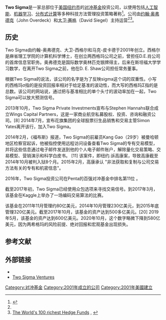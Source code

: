 {{Infobox company
| name = Two Sigma Investments
| logo = Two Sigma logo.svg
| logo_size = 220px
| logo_alt = 
| type = 私有公司
| industry = [[对冲基金|对冲基金]]
| founded = {{Start date and age|2001}}
| founders = {{plainlist|style=text-indent:-1em; margin-left:1em;|
* • John Overdeck
* • David Siegel
* • Mark Pickard}}
| location = {{美国}}[[纽约市|纽约市]][[紐約蘇豪區|SOHO]]
| products = 对冲基金
| num_employees = 1600 （2020年）<ref>{{cite web|url = http://www.twosigma.com/about|title = About Two Sigma|accessdate = 2018-03-04|archive-date = 2020-10-15|archive-url = https://web.archive.org/web/20201015044552/https://www.twosigma.com/about/|dead-url = no}}</ref>
| homepage = {{URL|http://www.twosigma.com}}
| aum = [[United_States_Dollar|US$]] 58 billion<ref name="Institutional Investor June 2019">{{cite web |last1=Taub |first1=Stephen |title=Inside the Geeky, Quirky, and Wildly Successful World of Quant Shop Two Sigma |url=https://www.institutionalinvestor.com/article/b1g1fp7k736xlv/Inside-the-Geeky-Quirky-and-Wildly-Successful-World-of-Quant-Shop-Two-Sigma |publisher=Institutional Investor |accessdate=2020-01-16 |archive-date=2019-11-12 |archive-url=https://web.archive.org/web/20191112091850/https://www.institutionalinvestor.com/article/b1g1fp7k736xlv/Inside-the-Geeky-Quirky-and-Wildly-Successful-World-of-Quant-Shop-Two-Sigma |dead-url=no }}</ref>
}}

'''Two Sigma'''是一家总部位于[[美国|美国]][[纽约市|纽约市]]的[[对冲基金|对冲基金]]投资公司，以使用包括[[人工智能|人工智能]]、[[机器学习|机器学习]]、[[分布式计算|分布式计算]]等多种科技方法管理投资策略著称<ref name=forbes>{{cite magazine|url = https://www.forbes.com/sites/nathanvardi/2014/07/11/two-sigma-investments-is-having-a-great-year-and-becoming-a-hedge-fund-powerhouse/|title = Two Sigma Investments Is Having a Great Year And Becoming A Hedge Fund Powerhouse|last = Vardi|first = Nathan|date = 2014-07-11|accessdate = 2014-07-31|magazine = [[Forbes|Forbes]]|archive-date = 2017-10-25|archive-url = https://web.archive.org/web/20171025133705/https://www.forbes.com/sites/nathanvardi/2014/07/11/two-sigma-investments-is-having-a-great-year-and-becoming-a-hedge-fund-powerhouse/|dead-url = no}}</ref>。公司由[[约翰·奥弗德克|约翰·奥弗德克]]（John Overdeck）和[[大卫·赛格|大卫·赛格]]（David Siegel）主持运营<ref name=forbes/><ref name="BM">[https://www.bloomberg.com/news/2012-01-10/chase-coleman-channels-ancestor-stuyvesant-with-45-robertson-like-return.html The World's 100 richest Hedge Funds] {{Wayback|url=https://www.bloomberg.com/news/2012-01-10/chase-coleman-channels-ancestor-stuyvesant-with-45-robertson-like-return.html |date=20161128221039 }}, ''{{tsl|en|Bloomberg Markets|}} ''</ref>。

==历史==
Two Sigma由约翰-奥弗德克、大卫-西格尔和马克-皮卡德于2001年创立。西格尔是麻省理工学院的计算机科学博士，在创立两西格玛公司之前，曾担任D.E.肖公司的首席信息官职务。奥弗德克是国际数学奥林匹克银牌得主，后来在斯坦福大学学习数学，在离开Two Sigma之前，他在D. E. Shaw公司担任常务董事。

根据Two Sigma的说法，该公司的名字是为了反映sigma这个词的双重性。小写的西格玛σ指的是投资回报率相对于给定基准的波动性，而大写的西格玛Σ指的是总数。该公司的网站说，通过把与基准相比的单个头寸的波动率加在一起，Two Sigma可以放大预测信号。

2013年10月，Two Sigma Private Investments宣布与Stephen Hannahs联合成立Wings Capital Partners，这是一家商业航空私募股权、投资、咨询和融资公司。[8] 2014年7月，宣布花旗集团的全球股票衍生品销售和交易主管Simon Yates离开该行，加入Two Sigma。

2014年2月，《福布斯》报道，Two Sigma的前雇员Kang Gao（29岁）被曼哈顿地区检察官起诉，他被指控使用远程访问设备查看Two Sigma的专有交易模型，并将这些信息通过电子邮件发送到他的个人电子邮件账户，解除量化交易策略、交易模型、营销演示和科学白皮书。 [11] 该案件，即纽约.诉高康案，导致高康截至2014年10月被判入狱8个月。2015年2月，高康承认 "非法获取和复制与公司交易方法有关的专有和机密信息"。

2016年，Two Sigma投资公司在Penta的百强对冲基金中排名第11位 。

截至2017年初，Two Sigma已经使用众包选项来寻找交易信号。到2017年3月，该基金在Kaggle上举办了一场编码交易算法的比赛。

该基金在2011年11月管理约80亿美元，2014年10月管理230亿美元，到2015年底管理320亿美元。截至2017年10月，该基金的资产达到500多亿美元。[20] 2019年5月，该基金的资产达到600亿美元。2020年10月，这个数字略微下降到580亿美元，因为两希格玛的风险前提、绝对回报和宏观基金出现损失。


== 参考文献 ==
{{Reflist}}

== 外部链接 ==
* {{official website|https://www.twosigma.com/}}
* [https://twosigmaventures.com/ Two Sigma Ventures] {{Wayback|url=https://twosigmaventures.com/ |date=20220202181645 }}

[[Category:对冲基金|Category:对冲基金]]
[[Category:2001年成立的公司|Category:2001年成立的公司]]
[[Category:2001年美國建立|Category:2001年美國建立]]